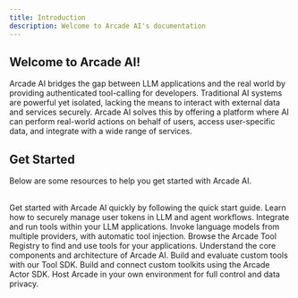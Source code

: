 ```yaml
---
title: Introduction
description: Welcome to Arcade AI's documentation
---
```


## Welcome to Arcade AI!

Arcade AI bridges the gap between LLM applications and the real world by
providing authenticated tool-calling for developers. Traditional AI systems are
powerful yet isolated, lacking the means to interact with external data and
services securely. Arcade AI solves this by offering a platform where AI can
perform real-world actions on behalf of users, access user-specific data, and
integrate with a wide range of services.


## Get Started

Below are some resources to help you get started with Arcade AI.

<br />

<Cards columns={3}>
    <Card icon="rocket" title="Quick start" href="/docs/guides/quickstart">
        Get started with Arcade AI quickly by following the quick start guide.
    </Card>
    <Card
        icon="people-group"
        title="Agent Authentication"
        href="/docs/guides/agentauth"
    >
        Learn how to securely manage user tokens in LLM and agent workflows.
    </Card>
    <Card
        icon="puzzle-piece"
        title="Tool Calling"
        href="/docs/guides/toolcalling"
    >
        Integrate and run tools within your LLM applications.
    </Card>
    <Card icon="code" title="LLM API" href="https://reference.arcade-ai.com">
        Invoke language models from multiple providers, with automatic tool
        injection.
    </Card>
    <Card icon="tool" title="Tool Registry" href="/docs/toolhub">
        Browse the Arcade Tool Registry to find and use tools for your
        applications.
    </Card>
    <Card
        icon="scale-balanced"
        title="Architecture"
        href="/docs/concepts/architecture"
    >
        Understand the core components and architecture of Arcade AI.
    </Card>
    <Card icon="plug" title="Tool SDK" href="/docs/guides/toolsdk/sdk">
        Build and evaluate custom tools with our Tool SDK.
    </Card>
    <Card icon="terminal" title="Actor SDK" href="/docs/guides/actor/sdk">
        Build and connect custom toolkits using the Arcade Actor SDK.
    </Card>
    <Card icon="cloud" title="Deployment" href="/docs/concepts/deployment">
        Host Arcade in your own environment for full control and data privacy.
    </Card>
</Cards>
